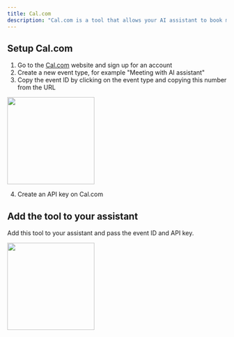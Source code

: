 ```yaml
---
title: Cal.com
description: "Cal.com is a tool that allows your AI assistant to book meetings."
---
```


## Setup Cal.com

1. Go to the [Cal.com](https://cal.com/) website and sign up for an account
2. Create a new event type, for example "Meeting with AI assistant"
3. Copy the event ID by clicking on the event type and copying this number from the URL

<img height="200" src="/images/cal-event-id.png" />

4. Create an API key on Cal.com

## Add the tool to your assistant

Add this tool to your assistant and pass the event ID and API key.

<img height="200" src="/images/cal-tool.png" />
